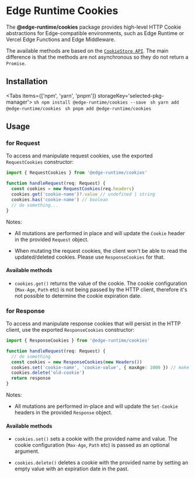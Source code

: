 
# Edge Runtime Cookies

The **@edge-runtime/cookies** package provides high-level HTTP Cookie
abstractions for Edge-compatible environments, such as Edge Runtime or Vercel
Edge Functions and Edge Middleware.

The available methods are based on the [`CookieStore API`](https://wicg.github.io/cookie-store/#CookieStore).
The main difference is that the methods are not asynchronous so they do not return a `Promise`.

## Installation

<Tabs items={['npm', 'yarn', 'pnpm']} storageKey='selected-pkg-manager'>
  <Tab>```sh npm install @edge-runtime/cookies --save ```</Tab>
  <Tab>```sh yarn add @edge-runtime/cookies ```</Tab>
  <Tab>```sh pnpm add @edge-runtime/cookies ```</Tab>
</Tabs>

## Usage

### for Request

To access and manipulate request cookies, use the exported `RequestCookies` constructor:

```ts
import { RequestCookies } from '@edge-runtime/cookies'

function handleRequest(req: Request) {
  const cookies = new RequestCookies(req.headers)
  cookies.get('cookie-name')?.value // undefined | string
  cookies.has('cookie-name') // boolean
  // do something...
}
```

Notes:

- All mutations are performed in place and will update the `Cookie` header in
  the provided `Request` object.

- When mutating the request cookies, the client won't be able to read the
  updated/deleted cookies. Please use `ResponseCookies` for that.

#### Available methods

- `cookies.get()` returns the value of the cookie. The cookie configuration
  (`Max-Age`, `Path` etc) is not being passed by the HTTP client, therefore it's
  not possible to determine the cookie expiration date.

### for Response

To access and manipulate response cookies that will persist in the HTTP client,
use the exported `ResponseCookies` constructor:

```ts
import { ResponseCookies } from '@edge-runtime/cookies'

function handleRequest(req: Request) {
  // do something
  const cookies = new ResponseCookies(new Headers())
  cookies.set('cookie-name', 'cookie-value', { maxAge: 1000 }) // make cookie persistent for 1000 seconds
  cookies.delete('old-cookie')
  return response
}
```

Notes:

- All mutations are performed in-place and will update the `Set-Cookie` headers
  in the provided `Response` object.

#### Available methods

- `cookies.set()` sets a cookie with the provided name and value. The cookie
  configuration (`Max-Age`, `Path` etc) is passed as an optional argument.

- `cookies.delete()` deletes a cookie with the provided name by setting an empty
  value with an expiration date in the past.
